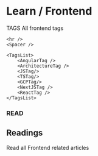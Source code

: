 
# Learn / Frontend

<LatestFrontendReadingHero />

<Spacer />

<article className="bg-neutral-500 bg-opacity-10 mb-20 p-2 pb-5 rounded-3xl">
    <HeaderText size="h3" color="gray">TAGS</HeaderText>
    <HeaderText size="h2">All frontend tags</HeaderText>
    <Text color="gray" textLines={[
        "Tag purpose is to show what is the topic of given",
        "article. Click one to see all related articles."
    ]} />
    <Spacer />

    <hr />
    <Spacer />

    <TagsList>
        <AngularTag />
        <ArchitectureTag />
        <JSTag/>
        <TSTag/>
        <GCPTag/>
        <NextJSTag />
        <ReactTag />
    </TagsList>
</article>

<h3 className="text-lg mb-2 text-gray-500 font-bold">READ</h3>
<h2 className="text-4xl mb-3 font-bold">Readings</h2>
<p className="mb-10 text-gray-500">Read all Frontend related articles</p>

<PostsList posts={FrontendPosts} />
